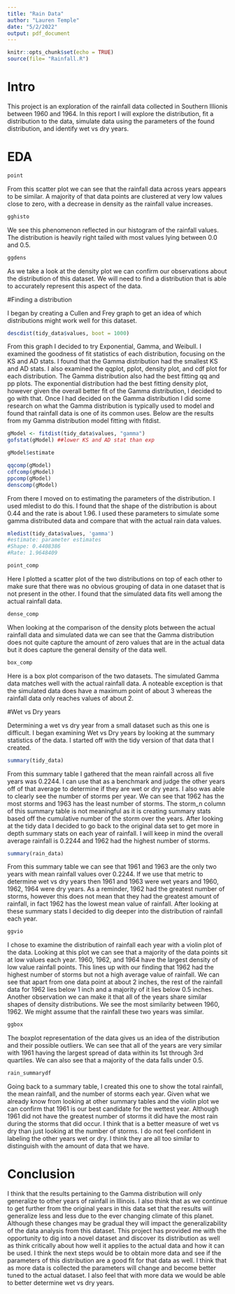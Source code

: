 ```yaml
---
title: "Rain Data"
author: "Lauren Temple"
date: "5/2/2022"
output: pdf_document
---
```


```r
knitr::opts_chunk$set(echo = TRUE)
source(file= "Rainfall.R")
```

# Intro

This project is an exploration of the rainfall data collected in Southern Illionis between 1960 and 1964. In this report I will explore the distribution, fit a distribution to the data, simulate data using the parameters of the found distribution, and identify wet vs dry years. 

# EDA

```r
point
```

From this scatter plot we can see that the rainfall data across years appears to be similar. A majority of that data points are clustered at very low values close to zero, with a decrease in density as the rainfall value increases. 

```r
gghisto
```
We see this phenomenon reflected in our histogram of the rainfall values. The distribution is heavily right tailed with most values lying between 0.0 and 0.5.

```r
ggdens
```
As we take a look at the density plot we can confirm our observations about the distribution of this dataset. We will need to find a distribution that is able to accurately represent this aspect of the data. 

#Finding a distribution

I began by creating a Cullen and Frey graph to get an idea of which distributions might work well for this dataset.

```r
descdist(tidy_data$values, boot = 1000)
```

From this graph I decided to try Exponential, Gamma, and Weibull. I examined the goodness of fit statistics of each distribution, focusing on the KS and AD stats. I found that the Gamma distribution had the smallest KS and AD stats. I also examined the qqplot, pplot, density plot, and cdf plot for each distribution. The Gamma distribution also had the best fitting qq and pp plots. The exponential distribution had the best fitting density plot, however given the overall better fit of the Gamma distribution, I decided to go with that. Once I had decided on the Gamma distribution I did some research on what the Gamma distribution is typically used to model and found that rainfall data is one of its common uses. Below are the results from my Gamma distribution model fitting with fitdist. 


```r
gModel <- fitdist(tidy_data$values, "gamma")
gofstat(gModel) ##lower KS and AD stat than exp
```

```r
gModel$estimate
```

```r
qqcomp(gModel)
cdfcomp(gModel)
ppcomp(gModel)
denscomp(gModel)
```

From there I moved on to estimating the parameters of the distribution. I used mledist to do this. I found that the shape of the distribution is about 0.44 and the rate is about 1.96. I used these parameters to simulate some gamma distributed data and compare that with the actual rain data values. 
```r
mledist(tidy_data$values, 'gamma')
#estimate: parameter estimates
#Shape: 0.4408386
#Rate: 1.9648409
```

```r
point_comp
```
Here I plotted a scatter plot of the two distributions on top of each other to make sure that there was no obvious grouping of data in one dataset that is not present in the other. I found that the simulated data fits well among the actual rainfall data. 

```r
dense_comp
```

When looking at the comparison of the density plots between the actual rainfall data and simulated data we can see that the Gamma distribution does not quite capture the amount of zero values that are in the actual data but it does capture the general density of the data well. 

```r
box_comp
```

Here is a box plot comparison of the two datasets. The simulated Gamma data matches well with the actual rainfall data. A noteable exception is that the simulated data does have a maximum point of about 3 whereas the rainfall data only reaches values of about 2. 

#Wet vs Dry years

Determining a wet vs dry year from a small dataset such as this one is difficult. I began examining Wet vs Dry years by looking at the summary statistics of the data. I started off with the tidy version of that data that I created. 

```r
summary(tidy_data)
```

From this summary table I gathered that the mean rainfall across all five years was 0.2244. I can use that as a benchmark and judge the other years off of that average to determine if they are wet or dry years. I also was able to clearly see the number of storms per year. We can see that 1962 has the most storms and 1963 has the least number of storms. The storm_n column of this summary table is not meaningful as it is creating summary stats based off the cumulative number of the storm over the years. After looking at the tidy data I decided to go back to the original data set to get more in depth summary stats on each year of rainfall. I will keep in mind the overall average rainfall is 0.2244 and 1962 had the highest number of storms. 

```r
summary(rain_data)
```

From this summary table we can see that 1961 and 1963 are the only two years with mean rainfall values over 0.2244. If we use that metric to determine wet vs dry years then 1961 and 1963 were wet years and 1960, 1962, 1964 were dry years. As a reminder, 1962 had the greatest number of storms, however this does not mean that they had the greatest amount of rainfall, in fact 1962 has the lowest mean value of rainfall. After looking at these summary stats I decided to dig deeper into the distribution of rainfall each year. 


```r
ggvio
```

I chose to examine the distribution of rainfall each year with a violin plot of the data. Looking at this plot we can see that a majority of the data points sit at low values each year. 1960, 1962, and 1964 have the largest density of low value rainfall points. This lines up with our finding that 1962 had the highest number of storms but not a high average value of rainfall. We can see that apart from one data point at about 2 inches, the rest of the rainfall data for 1962 lies below 1 inch and a majority of it lies below 0.5 inches. Another observation we can make it that all of the years share similar shapes of density distributions. We see the most similarity between 1960, 1962.  We might assume that the rainfall these two years was similar. 

```r
ggbox
```
The boxplot representation of the data gives us an idea of the distribution and their possible outliers. We can see that all of the years are very similar with 1961 having the largest spread of data within its 1st through 3rd quartiles. We can also see that a majority of the data falls under 0.5.


```r
rain_summarydf
```
Going back to a summary table, I created this one to show the total rainfall, the mean rainfall, and the number of storms each year. Given what we already know from looking at other summary tables and the violin plot we can confirm that 1961 is our best candidate for the wettest year. Although 1961 did not have the greatest number of storms it did have the most rain during the storms that did occur. I think that is a better measure of wet vs dry than just looking at the number of storms. I do not feel confident in labeling the other years wet or dry. I think they are all too similar to distinguish with the amount of data that we have. 

# Conclusion

I think that the results pertaining to the Gamma distribution will only generalize to other years of rainfall in Illinois. I also think that as we continue to get further from the original years in this data set that the results will generalize less and less due to the ever changing climate of this planet. Although these changes may be gradual they will impact the generalizability of the data analysis from this dataset. This project has provided me with the opportunity to dig into a novel dataset and discover its distribution as well as think critically about how well it applies to the actual data and how it can be used. I think the next steps would be to obtain more data and see if the parameters of this distribution are a good fit for that data as well. I think that as more data is collected the parameters will change and become better tuned to the actual dataset. I also feel that with more data we would be able to better determine wet vs dry years. 
